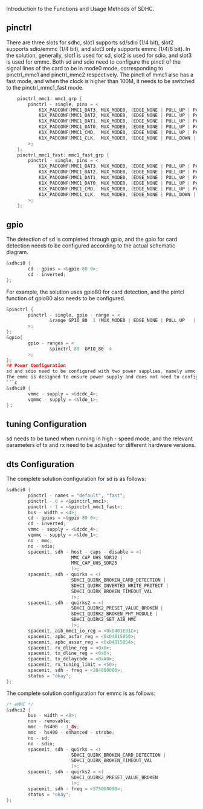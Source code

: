 Introduction to the Functions and Usage Methods of SDHC.
## pinctrl
There are three slots for sdhc, slot1 supports sd/sdio (1/4 bit), slot2 supports sdio/emmc (1/4 bit), and slot3 only supports emmc (1/4/8 bit).
In the solution, generally, slot1 is used for sd, slot2 is used for sdio, and slot3 is used for emmc.
Both sd and sdio need to configure the pinctl of the signal lines of the card to be in mode0 mode, corresponding to pinctrl_mmc1 and pinctrl_mmc2 respectively.
The pinctl of mmc1 also has a fast mode, and when the clock is higher than 100M, it needs to be switched to the pinctrl_mmc1_fast mode.
```c
    pinctrl_mmc1: mmc1_grp {
        pinctrl - single, pins = <
            K1X_PADCONF(MMC1_DAT3, MUX_MODE0, (EDGE_NONE | PULL_UP | PAD_3V_DS4))         /* mmc1_d3 */
            K1X_PADCONF(MMC1_DAT2, MUX_MODE0, (EDGE_NONE | PULL_UP | PAD_3V_DS4))         /* mmc1_d2 */
            K1X_PADCONF(MMC1_DAT1, MUX_MODE0, (EDGE_NONE | PULL_UP | PAD_3V_DS4))         /* mmc1_d1 */
            K1X_PADCONF(MMC1_DAT0, MUX_MODE0, (EDGE_NONE | PULL_UP | PAD_3V_DS4))         /* mmc1_d0 */
            K1X_PADCONF(MMC1_CMD,  MUX_MODE0, (EDGE_NONE | PULL_UP | PAD_3V_DS4))         /* mmc1_cmd */
            K1X_PADCONF(MMC1_CLK,  MUX_MODE0, (EDGE_NONE | PULL_DOWN | PAD_3V_DS4))       /* mmc1_clk */
        >;
    };
    pinctrl_mmc1_fast: mmc1_fast_grp {
        pinctrl - single, pins = <
            K1X_PADCONF(MMC1_DAT3, MUX_MODE0, (EDGE_NONE | PULL_UP | PAD_1V8_DS3))         /* mmc1_d3 */
            K1X_PADCONF(MMC1_DAT2, MUX_MODE0, (EDGE_NONE | PULL_UP | PAD_1V8_DS3))         /* mmc1_d2 */
            K1X_PADCONF(MMC1_DAT1, MUX_MODE0, (EDGE_NONE | PULL_UP | PAD_1V8_DS3))         /* mmc1_d1 */
            K1X_PADCONF(MMC1_DAT0, MUX_MODE0, (EDGE_NONE | PULL_UP | PAD_1V8_DS3))         /* mmc1_d0 */
            K1X_PADCONF(MMC1_CMD,  MUX_MODE0, (EDGE_NONE | PULL_UP | PAD_1V8_DS3))         /* mmc1_cmd */
            K1X_PADCONF(MMC1_CLK,  MUX_MODE0, (EDGE_NONE | PULL_DOWN | PAD_1V8_DS3))       /* mmc1_clk */
        >;
    };
```
## gpio
The detection of sd is completed through gpio, and the gpio for card detection needs to be configured according to the actual schematic diagram.
```c
&sdhci0 {
        cd - gpios = <&gpio 80 0>;
        cd - inverted;
};
```
For example, the solution uses gpio80 for card detection, and the pintcl function of gpio80 also needs to be configured.
```c
&pinctrl {
        pinctrl - single, gpio - range = <
                &range GPIO_80  1 (MUX_MODE0 | EDGE_NONE | PULL_UP   | PAD_3V_DS4)
        >;
};
&gpio{
        gpio - ranges = <
                &pinctrl 80  GPIO_80  4
        >;
};
## Power Configuration
sd and sdio need to be configured with two power supplies, namely vmmc - supply and vqmmc - supply, which correspond to the function and io power supply of the card respectively. vqmmc - supply will dynamically switch the power supply according to the operating mode of the card. In the hardware design, it needs to ensure that it can support 3.3v and 1.8v.
The emmc is designed to ensure power supply and does not need to configure the power supply.
```c
&sdhci0 { 
        vmmc - supply = <&dcdc_4>;
        vqmmc - supply = <&ldo_1>;
}；
```
## tuning Configuration
sd needs to be tuned when running in high - speed mode, and the relevant parameters of tx and rx need to be adjusted for different hardware versions.
## dts Configuration
The complete solution configuration for sd is as follows:
```c
&sdhci0 {
        pinctrl - names = "default", "fast";
        pinctrl - 0 = <&pinctrl_mmc1>;
        pinctrl - 1 = <&pinctrl_mmc1_fast>;
        bus - width = <4>;
        cd - gpios = <&gpio 80 0>;
        cd - inverted;
        vmmc - supply = <&dcdc_4>;
        vqmmc - supply = <&ldo_1>;
        no - mmc;
        no - sdio;
        spacemit, sdh - host - caps - disable = <(
                        MMC_CAP_UHS_SDR12 |
                        MMC_CAP_UHS_SDR25
                        )>;
        spacemit, sdh - quirks = <(
                        SDHCI_QUIRK_BROKEN_CARD_DETECTION |
                        SDHCI_QUIRK_INVERTED_WRITE_PROTECT |
                        SDHCI_QUIRK_BROKEN_TIMEOUT_VAL
                        )>;
        spacemit, sdh - quirks2 = <(
                        SDHCI_QUIRK2_PRESET_VALUE_BROKEN |
                        SDHCI_QUIRK2_BROKEN_PHY_MODULE |
                        SDHCI_QUIRK2_SET_AIB_MMC
                        )>;
        spacemit, aib_mmc1_io_reg = <0xD401E81C>;
        spacemit, apbc_asfar_reg = <0xD4015050>;
        spacemit, apbc_assar_reg = <0xD4015054>;
        spacemit, rx_dline_reg = <0x0>;
        spacemit, tx_dline_reg = <0x0>;
        spacemit, tx_delaycode = <0xA0>;
        spacemit, rx_tuning_limit = <50>;
        spacemit, sdh - freq = <204800000>;
        status = "okay";
};
```
The complete solution configuration for emmc is as follows:
```c
/* eMMC */
&sdhci2 {
        bus - width = <8>;
        non - removable;
        mmc - hs400 - 1_8v;
        mmc - hs400 - enhanced - strobe;
        no - sd;
        no - sdio;
        spacemit, sdh - quirks = <(
                        SDHCI_QUIRK_BROKEN_CARD_DETECTION |
                        SDHCI_QUIRK_BROKEN_TIMEOUT_VAL
                        )>;
        spacemit, sdh - quirks2 = <(
                        SDHCI_QUIRK2_PRESET_VALUE_BROKEN
                        )>;
        spacemit, sdh - freq = <375000000>;
        status = "okay";
};
```
